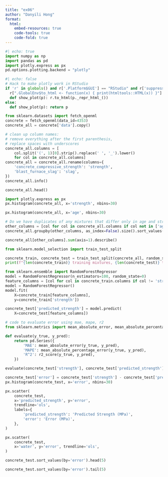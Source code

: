 ```yaml
---
title: "ex06"
author: "Danyili Hong"
format:
  html:
    embed-resources: true
    code-tools: true
    code-fold: true
---
```


```python
#| echo: true
import numpy as np
import pandas as pd
import plotly.express as px
pd.options.plotting.backend = "plotly"
```

```python
#| echo: false
# Hack to make plotly work in RStudio
if 'r' in globals() and r['.Platform$GUI'] == "RStudio" and r['suppressMessages(requireNamespace("htmltools"))']:
  r[".GlobalEnv$to_html <- function(x) { print(htmltools::HTML(x)) }"] and None
  def show_plot(p): r.to_html(p._repr_html_())
else:
  def show_plot(p): return p
```

```python
from sklearn.datasets import fetch_openml
concrete = fetch_openml(data_id=4353)
concrete_all = concrete['data'].copy()

# clean up column names:
# remove everything after the first parenthesis,
# replace spaces with underscores
concrete_all.columns = [
    col.split('(', 1)[0].strip().replace(' ', '_').lower()
    for col in concrete_all.columns]
concrete_all = concrete_all.rename(columns={
    'concrete_compressive_strength': 'strength',
    'blast_furnace_slag': 'slag',
})
concrete_all.info()
```

```python
concrete_all.head()
```

```python
import plotly.express as px
px.histogram(concrete_all, x='strength', nbins=30)
```

```python
px.histogram(concrete_all, x='age', nbins=30)
```

```python
# Do we have duplicates of any mixtures that differ only in age and strength?
other_columns = [col for col in concrete_all.columns if col not in ['age', 'strength']]
concrete_all.groupby(other_columns, as_index=False).size().sort_values(by='size', ascending=False).head(10)
```

```python
concrete_all[other_columns].sum(axis=1).describe()
```

```python
from sklearn.model_selection import train_test_split

concrete_train, concrete_test = train_test_split(concrete_all, random_state=0, test_size=0.2)
print(f"{len(concrete_train)} training mixtures, {len(concrete_test)} test mixtures")
```

```python
from sklearn.ensemble import RandomForestRegressor
model = RandomForestRegressor(n_estimators=100, random_state=0)
feature_columns = [col for col in concrete_train.columns if col != 'strength']
model = RandomForestRegressor()
model.fit(
    X=concrete_train[feature_columns],
    y=concrete_train['strength'])

concrete_test['predicted_strength'] = model.predict(
    X=concrete_test[feature_columns])
```

```python
# code to evaluate error using mae, mape, r2
from sklearn.metrics import mean_absolute_error, mean_absolute_percentage_error, mean_squared_error, r2_score

def evaluate(y_true, y_pred):
    return pd.Series({
        'MAE': mean_absolute_error(y_true, y_pred),
        'MAPE': mean_absolute_percentage_error(y_true, y_pred),
        'R^2': r2_score(y_true, y_pred),
    })

evaluate(concrete_test['strength'], concrete_test['predicted_strength'])
```

```python
concrete_test['error'] = concrete_test['strength'] - concrete_test['predicted_strength']
px.histogram(concrete_test, x='error', nbins=30)
```

```python
px.scatter(
    concrete_test,
    x='predicted_strength', y='error',
    trendline='ols',
    labels={
        'predicted_strength': 'Predicted Strength (MPa)',
        'error': 'Error (MPa)',
    },
)
```

```python
px.scatter(
    concrete_test,
    x='water', y='error', trendline='ols',
)
```

```python
concrete_test.sort_values(by='error').head(5)
```

```python
concrete_test.sort_values(by='error').tail(5)
```

